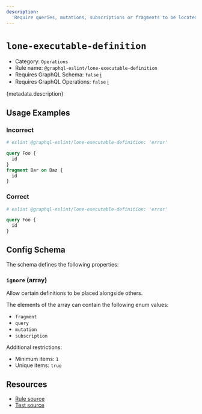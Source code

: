 ```yaml
---
description:
  'Require queries, mutations, subscriptions or fragments to be located in separate files.'
---
```


# `lone-executable-definition`

- Category: `Operations`
- Rule name: `@graphql-eslint/lone-executable-definition`
- Requires GraphQL Schema: `false`
  [ℹ️](/docs/getting-started#extended-linting-rules-with-graphql-schema)
- Requires GraphQL Operations: `false`
  [ℹ️](/docs/getting-started#extended-linting-rules-with-siblings-operations)

{metadata.description}

## Usage Examples

### Incorrect

```graphql
# eslint @graphql-eslint/lone-executable-definition: 'error'

query Foo {
  id
}
fragment Bar on Baz {
  id
}
```

### Correct

```graphql
# eslint @graphql-eslint/lone-executable-definition: 'error'

query Foo {
  id
}
```

## Config Schema

The schema defines the following properties:

### `ignore` (array)

Allow certain definitions to be placed alongside others.

The elements of the array can contain the following enum values:

- `fragment`
- `query`
- `mutation`
- `subscription`

Additional restrictions:

- Minimum items: `1`
- Unique items: `true`

## Resources

- [Rule source](https://github.com/B2o5T/graphql-eslint/tree/master/packages/plugin/src/rules/lone-executable-definition.ts)
- [Test source](https://github.com/B2o5T/graphql-eslint/tree/master/packages/plugin/__tests__/lone-executable-definition.spec.ts)
